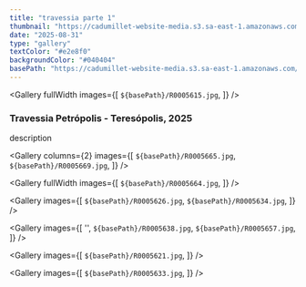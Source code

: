 ```yaml
---
title: "travessia parte 1"
thumbnail: "https://cadumillet-website-media.s3.sa-east-1.amazonaws.com/202507/001/R0005658.jpg"
date: "2025-08-31"
type: "gallery"
textColor: "#e2e8f0"
backgroundColor: "#040404"
basePath: "https://cadumillet-website-media.s3.sa-east-1.amazonaws.com/202507/001"
---
```


<Gallery
  fullWidth
  images={[
    `${basePath}/R0005615.jpg`,
  ]}
/>

### Travessia Petrópolis - Teresópolis, 2025
description

<Gallery
  columns={2}
  images={[
    `${basePath}/R0005665.jpg`,
    `${basePath}/R0005669.jpg`,
  ]}
/>

<Gallery
  fullWidth
  images={[
    `${basePath}/R0005664.jpg`,
  ]}
/>

<Gallery
  images={[
    `${basePath}/R0005626.jpg`,
    `${basePath}/R0005634.jpg`,
  ]}
/>

<Gallery
  images={[
    '',
    `${basePath}/R0005638.jpg`,
    `${basePath}/R0005657.jpg`,
  ]}
/>

<Gallery
  images={[
    `${basePath}/R0005621.jpg`,
  ]}
/>

<Gallery
  images={[
    `${basePath}/R0005633.jpg`,
  ]}
/>
